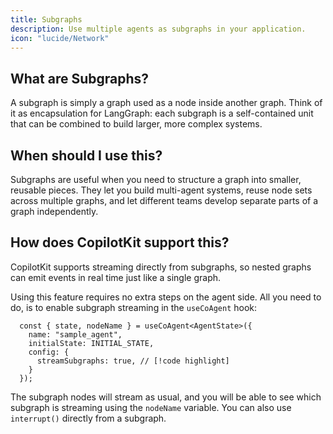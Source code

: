 ```yaml
---
title: Subgraphs
description: Use multiple agents as subgraphs in your application.
icon: "lucide/Network"
---
```


## What are Subgraphs?

A subgraph is simply a graph used as a node inside another graph.
Think of it as encapsulation for LangGraph: each subgraph is a self-contained unit that can be combined to build larger, more complex systems.

## When should I use this?

Subgraphs are useful when you need to structure a graph into smaller, reusable pieces.
They let you build multi-agent systems, reuse node sets across multiple graphs, and let different teams develop separate parts of a graph independently.

## How does CopilotKit support this?

CopilotKit supports streaming directly from subgraphs, so nested graphs can emit events in real time just like a single graph.

Using this feature requires no extra steps on the agent side.
All you need to do, is to enable subgraph streaming in the `useCoAgent` hook:
```tsx
  const { state, nodeName } = useCoAgent<AgentState>({
    name: "sample_agent",
    initialState: INITIAL_STATE,
    config: {
      streamSubgraphs: true, // [!code highlight]
    }
  });
```

The subgraph nodes will stream as usual, and you will be able to see which subgraph is streaming using the `nodeName` variable.
You can also use `interrupt()` directly from a subgraph.